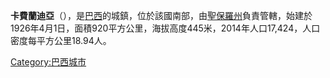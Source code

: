 {{Coord|21|48|09|S|49|36|36|W|scale:30000|display=title}}

'''卡費蘭迪亞'''（{{lang-pt|Cafelândia}}），是[[巴西|巴西]]的城鎮，位於該國南部，由[[聖保羅州|聖保羅州]]負責管轄，始建於1926年4月1日，面積920平方公里，海拔高度445米，2014年人口17,424，人口密度每平方公里18.94人。

{{Brazil-geo-stub}}
[[Category:巴西城市|Category:巴西城市]]